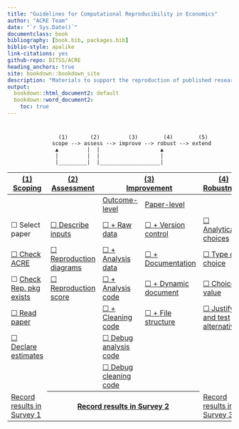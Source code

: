 ```yaml
--- 
title: "Guidelines for Computational Reproducibility in Economics"
author: "ACRE Team"
date: "`r Sys.Date()`"
documentclass: book
bibliography: [book.bib, packages.bib]
biblio-style: apalike
link-citations: yes
github-repo: BITSS/ACRE
heading_anchors: true
site: bookdown::bookdown_site
description: "Materials to support the reproduction of published research in economics."
output:
  bookdown::html_document2: default
  bookdown::word_document2:
    toc: true
---
```

 
 
#  {-}

                    (1)       (2)         (3)        (4)        (5)
                  scope --> assess --> improve --> robust --> extend
                   ▲         |  |                   ▲
                   |         |  |                   |
                   |_________|  |___________________|

<table>
   <thead>
      <tr>
         <th>[(1) Scoping](#scoping) </th>
         <th>[(2) Assessment](#assessment)</th>
         <th colspan=2>[(3) <br> Improvement](#improvements)</th>
         <th>[(4) Robustness](#robust)</th>
         <th>[(5) Extensions]()</th>
      </tr>
   </thead>
   <tbody>
      <tr>
         <td></td>
         <td></td>
         <td>[Outcome-level](#improvements)</td>
         <td>[Paper-level](#paper-level)</td>
      </tr>
      <tr>
         <td>&#9744; Select paper</td>
         <td>[&#9744; Describe inputs](#describe-inputs)</td>
         <td>[&#9744; + Raw data](#rd)</td>
         <td>[&#9744; + Version control](#paper-level)</td>
         <td>[&#9744; Analytical choices](#id-analy)</td>
         <td>&#9744; New method</td>
      </tr>
      <tr>
         <td>[&#9744; Check ACRE](#check-acre)</td>
         <td>[&#9744; Reproduction diagrams](#diagram)</td>
         <td>[&#9744; + Analysis data](#ad)</td>
         <td>[&#9744; + Documentation](#paper-level)</td>
         <td>[&#9744; Type of choice](#id-type)</td>
         <td>&#9744; New data</td>
      </tr>
      <tr>
         <td>&#9744; [Check Rep. pkg exists](#verify-rep-mat)</td>
         <td>[&#9744; Reproduction score](#score)</td>
         <td>[&#9744; + Analysis code](#ac)</td>
         <td>[&#9744; + Dynamic document](#paper-level)</td>
         <td>[&#9744; Choice value](#id-val)</td>
         <td></td>
      </tr>
      <tr>
         <td>[&#9744;  Read paper](#read-summ)</td>
         <td></td>
         <td>[&#9744; + Cleaning code](#cc)</td>
         <td>[&#9744; + File structure](#paper-level)</td>
         <td>[&#9744; Justify and test alternatives](#test-rob)</td>
         <td></td>
      </tr>
      <tr>
         <td>[&#9744; Declare estimates](#declare-estimates)</td>
         <td></td>
         <td>[&#9744; Debug analysis code](#dac)</td>
         <td></td>
         <td>
         <td></td>
         <td></td>
      </tr>
      <tr>
         <td></td>
         <td></td>
         <td>[&#9744; Debug cleaning code](#dcc)</td>
         <td></td>
         <td></td>
         <td></td>
      </tr>
      <tr>
         <td>[Record results in Survey 1](https://berkeley.qualtrics.com/jfe/form/SV_2bO83uJvU9ZiTXv)</td>
         <th colspan=3>[Record results in Survey 2](https://berkeley.qualtrics.com/jfe/form/SV_2gd9Y3XVtjLpZL7)</th>
         <td>[Record results in Survey 3](ADD LINK)</td>
         <td></td>
      </tr>
   </tbody>
</table>
